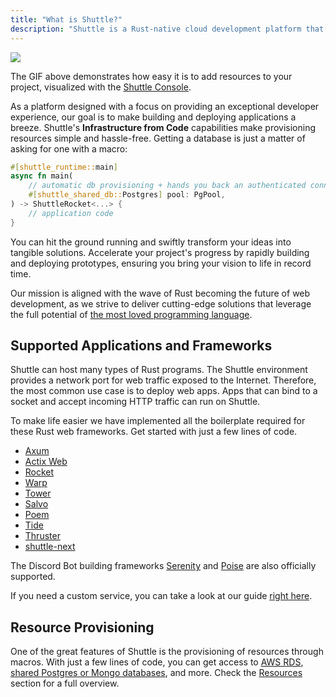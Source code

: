 ```yaml
---
title: "What is Shuttle?"
description: "Shuttle is a Rust-native cloud development platform that lets you deploy your app while also taking care of all of your infrastructure."
---
```


![](/images/infra-from-code.gif)

<Info>The GIF above demonstrates how easy it is to add resources to your project, visualized with the [Shuttle Console](https://console.shuttle.rs/).</Info>

As a platform designed with a focus on providing an exceptional developer experience, our goal is to make building and deploying applications a breeze. Shuttle's **<Tooltip tip="Provisioning resources directly from your code, instead of having to deal with complex consoles and yaml files">Infrastructure from Code</Tooltip>** capabilities make provisioning resources simple and hassle-free. Getting a database is just a matter of asking for one with a macro:

```rust
#[shuttle_runtime::main]
async fn main(
    // automatic db provisioning + hands you back an authenticated connection pool
    #[shuttle_shared_db::Postgres] pool: PgPool,
) -> ShuttleRocket<...> {
    // application code
}
```

You can hit the ground running and swiftly transform your ideas into tangible solutions. Accelerate your project's progress by rapidly building and deploying prototypes, ensuring you bring your vision to life in record time.

<Info>Our mission is aligned with the wave of Rust becoming the future of web development, as we strive to deliver cutting-edge solutions that leverage the full potential of [the most loved programming language](https://survey.stackoverflow.co/2023/).</Info>

## Supported Applications and Frameworks

Shuttle can host many types of Rust programs.
The Shuttle environment provides a network port for web traffic exposed to the Internet.
Therefore, the most common use case is to deploy web apps.
Apps that can bind to a socket and accept incoming HTTP traffic can run on Shuttle.

To make life easier we have implemented all the boilerplate required for these Rust web frameworks. Get started with just a few lines of code.

- [Axum](/examples/axum)
- [Actix Web](/examples/actix)
- [Rocket](/examples/rocket)
- [Warp](/examples/other)
- [Tower](/examples/other)
- [Salvo](/examples/other)
- [Poem](/examples/other)
- [Tide](/examples/other)
- [Thruster](/examples/other)
- [shuttle-next](/shuttle-next/overview)

The Discord Bot building frameworks [Serenity](/examples/serenity) and [Poise](/examples/poise) are also officially supported.

If you need a custom service, you can take a look at our guide [right here](../tutorials/custom-service).

## Resource Provisioning

One of the great features of Shuttle is the provisioning of resources through macros.
With just a few lines of code, you can get access to [AWS RDS](/resources/shuttle-aws-rds), [shared Postgres or Mongo databases](/resources/shuttle-shared-db), and more.
Check the [Resources](/resources/overview) section for a full overview.
